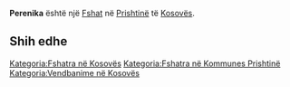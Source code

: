 {{Fshat në Kosovës
 | Emri                = Perenika
| srp_N_name = Perenika
| srp_N_FULL_NAME_RO = Perenika
| srp_N_FULL_NAME_ND_RO = Perenika
| srp_N_SORT_NAME_RG = PERENIKA
| srp_N_FULL_NAME_RG = Perenika
| srp_N_FULL_NAME_ND_RG = Perenika

 | Emri (Rasa dhanore) = 
 | Figura              = 
 | Shteti              = Kosovo
 | Komuna              = Prishtinë
 | Kodi postar         = 
 | Sipërfaqja          = 

 | Popullsia           = 

 | Regj. i popullsisë  = 
 | Dend. e popullsisë  = 
 | Faqja zyrtare       = 
 <!--- Koordinatat ----> 
 | Gjerësia            = 42.779143
 | Gjatësia            = 21.179665
 | Lartësia            = 
}}
'''Perenika''' është një [[Fshat]] në [[Prishtinë]] të [[Kosovës]].

<!-- == Gjeografia == -->
<!-- == Historia == -->
<!-- == Demografia == -->
== Shih edhe ==
{{Komuna Prishtinë}}
{{Kosovo-Administrata-Cung}}

[[Kategoria:Fshatra në Kosovës]]
[[Kategoria:Fshatra në Kommunes Prishtinë]]
[[Kategoria:Vendbanime në Kosovës]]